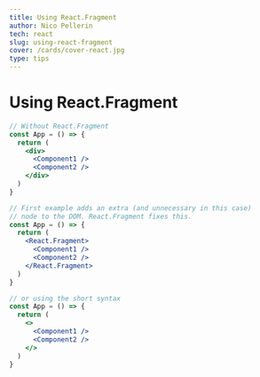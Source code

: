 ```yaml
---
title: Using React.Fragment
author: Nico Pellerin
tech: react
slug: using-react-fragment
cover: /cards/cover-react.jpg
type: tips
---
```


<SEO title="Using React.Fragment" />

# Using React.Fragment

<Spacer margin="6rem 0 4rem 0" />

```jsx
// Without React.Fragment
const App = () => {
  return (
    <div>
      <Component1 />
      <Component2 />
    </div>
  )
}

// First example adds an extra (and unnecessary in this case)
// node to the DOM. React.Fragment fixes this.
const App = () => {
  return (
    <React.Fragment>
      <Component1 />
      <Component2 />
    </React.Fragment>
  )
}

// or using the short syntax
const App = () => {
  return (
    <>
      <Component1 />
      <Component2 />
    </>
  )
}
```
